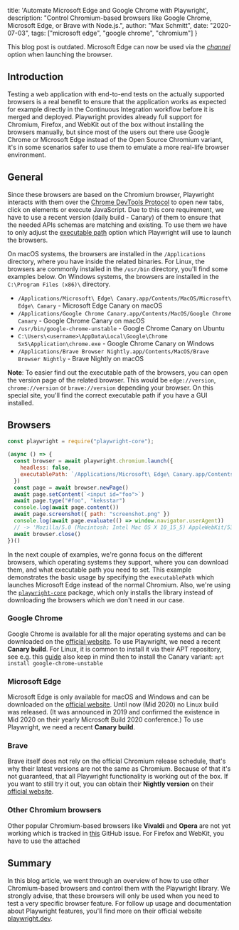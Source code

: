   title: 'Automate Microsoft Edge and Google Chrome with Playwright',
  description: "Control Chromium-based browsers like Google Chrome, Microsoft Edge, or Brave with Node.js.",
  author: "Max Schmitt",
  date: "2020-07-03",
  tags: ["microsoft edge", "google chrome", "chromium"]
}


<Warning>
  This blog post is outdated. Microsoft Edge can now be used via the <a href="https://playwright.dev/docs/browsers"><i>channel</i></a> option when launching the browser.
</Warning>

## Introduction

Testing a web application with end-to-end tests on the actually supported browsers is a real benefit to ensure that the application works as expected for example directly in the Continuous Integration workflow before it is merged and deployed. Playwright provides already full support for Chromium, Firefox, and WebKit out of the box without installing the browsers manually, but since most of the users out there use Google Chrome or Microsoft Edge instead of the Open Source Chromium variant, it's in some scenarios safer to use them to emulate a more real-life browser environment.

## General

Since these browsers are based on the Chromium browser, Playwright interacts with them over the [Chrome DevTools Protocol](https://chromedevtools.github.io/devtools-protocol/) to open new tabs, click on elements or execute JavaScript. Due to this core requirement, we have to use a recent version (daily build - Canary) of them to ensure that the needed APIs schemas are matching and existing. To use them we have to only adjust the [executable path](https://playwright.dev/#version=v1.1.1&path=docs%2Fapi.md&q=browsertypelaunchoptions--options-executablepath) option which Playwright will use to launch the browsers.

On macOS systems, the browsers are installed in the `/Applications` directory, where you have inside the related binaries. For Linux, the browsers are commonly installed in the `/usr/bin` directory, you'll find some examples below. On Windows systems, the browsers are installed in the `C:\Program Files (x86)\` directory.

- `/Applications/Microsoft\ Edge\ Canary.app/Contents/MacOS/Microsoft\ Edge\ Canary` - Microsoft Edge Canary on macOS
- `/Applications/Google Chrome Canary.app/Contents/MacOS/Google Chrome Canary` - Google Chrome Canary on macOS
- `/usr/bin/google-chrome-unstable` - Google Chrome Canary on Ubuntu
- `C:\Users\<username>\AppData\Local\Google\Chrome SxS\Application\chrome.exe` - Google Chrome Canary on Windows
- `/Applications/Brave Browser Nightly.app/Contents/MacOS/Brave Browser Nightly` - Brave Nightly on macOS

**Note**: To easier find out the executable path of the browsers, you can open the version page of the related browser. This would be `edge://version`, `chrome://version` or `brave://version` depending your browser. On this special site, you'll find the correct executable path if you have a GUI installed.

## Browsers

```js
const playwright = require("playwright-core");

(async () => {
  const browser = await playwright.chromium.launch({
    headless: false,
    executablePath: `/Applications/Microsoft\ Edge\ Canary.app/Contents/MacOS/Microsoft\ Edge\ Canary`
  })
  const page = await browser.newPage()
  await page.setContent(`<input id="foo">`)
  await page.type("#foo", "keksstar")
  console.log(await page.content())
  await page.screenshot({ path: "screenshot.png" })
  console.log(await page.evaluate(() => window.navigator.userAgent))
  // -> 'Mozilla/5.0 (Macintosh; Intel Mac OS X 10_15_5) AppleWebKit/537.36 (KHTML, like Gecko) Chrome/85.0.4183.0 Safari/537.36 Edg/85.0.563.0'
  await browser.close()
})()
```

In the next couple of examples, we're gonna focus on the different browsers, which operating systems they support, where you can download them, and what executable path you need to set. This example demonstrates the basic usage by specifying the `executablePath` which launches Microsoft Edge instead of the normal Chromium. Also, we're using the [`playwright-core`](https://www.npmjs.com/package/playwright-core) package, which only installs the library instead of downloading the browsers which we don't need in our case.

### Google Chrome

Google Chrome is available for all the major operating systems and can be downloaded on the [official website](https://www.google.com/chrome/canary/). To use Playwright, we need a recent **Canary build**. For Linux, it is common to install it via their APT repository, see e.g. this [guide](https://askubuntu.com/a/510186) also keep in mind then to install the Canary variant: `apt install google-chrome-unstable`

### Microsoft Edge

Microsoft Edge is only available for macOS and Windows and can be downloaded on the [official website](https://www.microsoftedgeinsider.com/download/canary/). Until now (Mid 2020) no Linux build was released. (It was announced in 2019 and confirmed the existence in Mid 2020 on their yearly Microsoft Build 2020 conference.) To use Playwright, we need a recent **Canary build**.

### Brave

Brave itself does not rely on the official Chromium release schedule, that's why their latest versions are not the same as Chromium. Because of that it's not guaranteed, that all Playwright functionality is working out of the box. If you want to still try it out, you can obtain their **Nightly version** on their [official website](https://brave.com/de/download-nightly/).

### Other Chromium browsers

Other popular Chromium-based browsers like **Vivaldi** and **Opera** are not yet working which is tracked in [this](https://github.com/microsoft/playwright/issues/647#issuecomment-652664342) GitHub issue. For Firefox and WebKit, you have to use the attached

## Summary

In this blog article, we went through an overview of how to use other Chromium-based browsers and control them with the Playwright library. We strongly advise, that these browsers will only be used when you need to test a very specific browser feature. For follow up usage and documentation about Playwright features, you'll find more on their official website [playwright.dev](https://playwright.dev).
